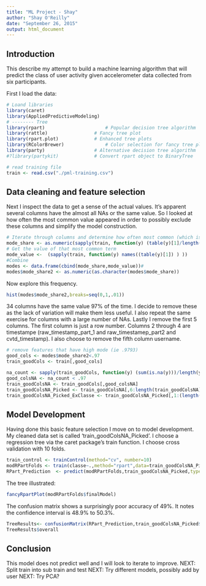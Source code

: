 ```yaml
---
title: "ML Project - Shay"
author: "Shay O'Reilly"
date: "September 26, 2015"
output: html_document
---
```

## Introduction

This describe my attempt to build a machine learning algorithm that will predict the class of user activity given accelerometer data collected from six participants.  

First I load the data:
```r
# Loand libraries
library(caret)
library(AppliedPredictiveModeling)
# -------- Tree
library(rpart)				        # Popular decision tree algorithm
library(rattle)					# Fancy tree plot
library(rpart.plot)				# Enhanced tree plots
library(RColorBrewer)				# Color selection for fancy tree plot
library(party)					# Alternative decision tree algorithm
#?library(partykit)				# Convert rpart object to BinaryTree
```

```r
# read training file
train <- read.csv("./pml-training.csv")

```

## Data cleaning and feature selection

Next I inspect the data to get a sense of the actual values. It's apparent several columns have the almost all NAs or the same value. So I looked at how often the most common value appeared in order to possibly exclude these columns and simplify the model construction.

```r
# Iterate through columns and determine how often most common (which is the first item in a table) item appears
mode_share <- as.numeric(sapply(train, function(y) (table(y)[1]/length(y))))
# Get the value of that most common term
mode_value <-  (sapply(train, function(y) names((table(y)[1]) ) ))
#Combine
modes <- data.frame(cbind(mode_share,mode_value))#
modes$mode_share2 <- as.numeric(as.character(modes$mode_share))
```

Now explore this frequency. 
```r
hist(modes$mode_share2,breaks=seq(0,1,.01))
```

34 columns have the same value 97% of the time. I decide to remove these as the lack of variation will make them less useful. I also repeat the same exercise for columns with a large number of NAs. Lastly I remove the first 5 columns. The first column is just a row number. Columns 2 through 4 are timestampe (raw_timestamp_part_1 and raw_timestamep_part2 and cvtd_timestamp). I also choose to remove the fifth column username.

```r
# remove features that have high mode (ie .9793)
good_cols <- modes$mode_share2<.97
train_goodCols <- train[,good_cols]

na_count <- sapply(train_goodCols, function(y) (sum(is.na(y)))/length(y)) # for each column % of entries taht are na
good_colsNA <- na_count < .97
train_goodColsNA <- train_goodCols[,good_colsNA]
train_goodColsNA_Picked <- train_goodColsNA[,6:length(train_goodColsNA)]
train_goodColsNA_Picked_ExClasse <- train_goodColsNA_Picked[,1:(length(train_goodColsNA_Picked)-1)]
```

## Model Development

Having done this basic feature selection I move on to model development. My cleaned data set is called 'train_goodColsNA_Picked'. I choose a regression tree via the caret package's train function. I choose cross validation with 10 folds.

```r
train_control <- trainControl(method="cv", number=10)
modRPartFolds <- train(classe~.,method="rpart",data=train_goodColsNA_Picked,trControl=train_control)
RPart_Prediction  <- predict(modRPartFolds,train_goodColsNA_Picked,type="raw")
```

The tree illustrated:
```r
fancyRpartPlot(modRPartFolds$finalModel)
```

The confusion matrix shows a surprisingly poor accuracy of 49%. It notes the confidence interval is 48.9% to 50.3%.
```r
TreeResults<- confusionMatrix(RPart_Prediction,train_goodColsNA_Picked$classe)
TreeResults$overall
```


## Conclusion

This model does not predict well and I will look to iterate to improve.
NEXT: Split train into sub train and test
NEXT: Try different models, possibly add by user
NEXT: Try PCA?

